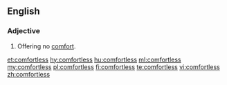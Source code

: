 ==English==

===Adjective===
{{en-adj}}
# Offering no [[comfort]].

[[et:comfortless]]
[[hy:comfortless]]
[[hu:comfortless]]
[[ml:comfortless]]
[[my:comfortless]]
[[pl:comfortless]]
[[fi:comfortless]]
[[te:comfortless]]
[[vi:comfortless]]
[[zh:comfortless]]